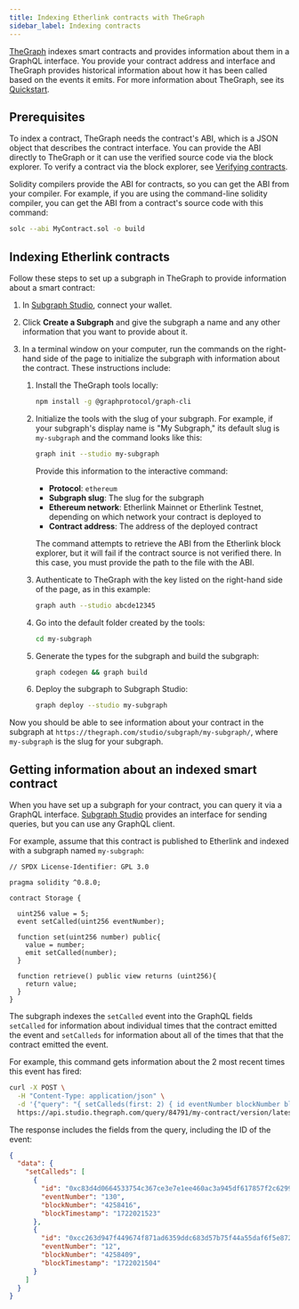 ```yaml
---
title: Indexing Etherlink contracts with TheGraph
sidebar_label: Indexing contracts
---
```


[TheGraph](https://thegraph.com/) indexes smart contracts and provides information about them in a GraphQL interface.
You provide your contract address and interface and TheGraph provides historical information about how it has been called based on the events it emits.
For more information about TheGraph, see its [Quickstart](https://thegraph.com/docs/en/quick-start/).

## Prerequisites

To index a contract, TheGraph needs the contract's ABI, which is a JSON object that describes the contract interface.
You can provide the ABI directly to TheGraph or it can use the verified source code via the block explorer.
To verify a contract via the block explorer, see [Verifying contracts](/building-on-etherlink/verifying-contracts).

Solidity compilers provide the ABI for contracts, so you can get the ABI from your compiler.
For example, if you are using the command-line solidity compiler, you can get the ABI from a contract's source code with this command:

```bash
solc --abi MyContract.sol -o build
```

## Indexing Etherlink contracts

Follow these steps to set up a subgraph in TheGraph to provide information about a smart contract:

1. In [Subgraph Studio](https://thegraph.com/studio/), connect your wallet.

1. Click **Create a Subgraph** and give the subgraph a name and any other information that you want to provide about it.

1. In a terminal window on your computer, run the commands on the right-hand side of the page to initialize the subgraph with information about the contract.
These instructions include:

   1. Install the TheGraph tools locally:

      ```bash
      npm install -g @graphprotocol/graph-cli
      ```

   1. Initialize the tools with the slug of your subgraph.
   For example, if your subgraph's display name is "My Subgraph," its default slug is `my-subgraph` and the command looks like this:

      ```bash
      graph init --studio my-subgraph
      ```

      Provide this information to the interactive command:

         - **Protocol**: `ethereum`
         - **Subgraph slug**: The slug for the subgraph
         - **Ethereum network**: Etherlink Mainnet or Etherlink Testnet, depending on which network your contract is deployed to
         - **Contract address**: The address of the deployed contract

      The command attempts to retrieve the ABI from the Etherlink block explorer, but it will fail if the contract source is not verified there.
      In this case, you must provide the path to the file with the ABI.
      <!-- Index contract events and entities (Y/n)?-->

   1. Authenticate to TheGraph with the key listed on the right-hand side of the page, as in this example:

      ```bash
      graph auth --studio abcde12345
      ```

   1. Go into the default folder created by the tools:

      ```bash
      cd my-subgraph
      ```

   1. Generate the types for the subgraph and build the subgraph:

      ```bash
      graph codegen && graph build
      ```

   1. Deploy the subgraph to Subgraph Studio:

      ```bash
      graph deploy --studio my-subgraph
      ```

Now you should be able to see information about your contract in the subgraph at `https://thegraph.com/studio/subgraph/my-subgraph/`, where `my-subgraph` is the slug for your subgraph.

## Getting information about an indexed smart contract

When you have set up a subgraph for your contract, you can query it via a GraphQL interface.
[Subgraph Studio](https://thegraph.com/studio/) provides an interface for sending queries, but you can use any GraphQL client.

For example, assume that this contract is published to Etherlink and indexed with a subgraph named `my-subgraph`:

```solidity
// SPDX License-Identifier: GPL 3.0

pragma solidity ^0.8.0;

contract Storage {

  uint256 value = 5;
  event setCalled(uint256 eventNumber);

  function set(uint256 number) public{
    value = number;
    emit setCalled(number);
  }

  function retrieve() public view returns (uint256){
    return value;
  }
}
```

The subgraph indexes the `setCalled` event into the GraphQL fields `setCalled` for information about individual times that the contract emitted the event and `setCalleds` for information about all of the times that that the contract emitted the event.

For example, this command gets information about the 2 most recent times this event has fired:

```bash
curl -X POST \
  -H "Content-Type: application/json" \
  -d '{"query": "{ setCalleds(first: 2) { id eventNumber blockNumber blockTimestamp } }", "operationName": "Subgraphs", "variables": {}}' \
  https://api.studio.thegraph.com/query/84791/my-contract/version/latest
```

The response includes the fields from the query, including the ID of the event:

```json
{
  "data": {
    "setCalleds": [
      {
        "id": "0xc83d4d0664533754c367ce3e7e1ee460ac3a945df617857f2c6299b9a0eec16a00000000",
        "eventNumber": "130",
        "blockNumber": "4258416",
        "blockTimestamp": "1722021523"
      },
      {
        "id": "0xcc263d947f449674f871ad6359ddc683d57b75f44a55daf6f5e8726d4b04d36200000000",
        "eventNumber": "12",
        "blockNumber": "4258409",
        "blockTimestamp": "1722021504"
      }
    ]
  }
}
```
